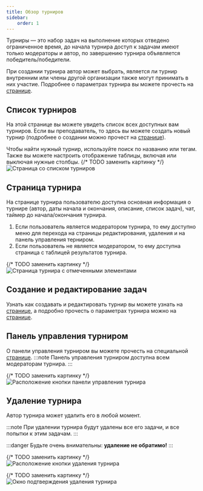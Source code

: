 ```yaml
---
title: Обзор турниров
sidebar:
    order: 1
---
```



<BugsDisclaimer />

Турниры — это набор задач на выполнение которых отведено ограниченное время, до начала турнира доступ к задачам имеют только модераторы и автор,
по завершению турнира объявляется победитель/победители.

При создании турнира автор может выбрать, является ли турнир внутренним или члены другой организации также могут принимать в них участие.
Подробнее о параметрах турнира вы можете прочесть на [странице](/references/tournaments/add-edit).

## Список турниров
На этой странице вы можете увидеть список всех доступных вам турниров.
Если вы преподаватель, то здесь вы можете создать новый турнир (подробнее о создании можно прочест на [странице](/recipes/first-tournament)).

Чтобы найти нужный турнир, используйте поиск по названию или тегам.
Также вы можете настроить отображение таблицы, включая или выключая нужные столбцы.
{/* TODO заменить картинку */}
![Страница со списком турниров](../../../../assets/task/overview/step-2.png)

## Страница турнира
На странице турнира пользователю доступна основная информация о турнире
(автор, даты начала и окончания, описание, список задач), чат, таймер до начала/окончания турнира.
1. Если пользователь является модератором турнира, то ему доступно меню для перехода на страницы редактирования, удаления и на панель управления терниром.
2. Если пользователь не является модератором, то ему доступна страница с таблицей результатов турнира.

{/* TODO заменить картинку */}
![Страница турнира с отмеченными элементами](../../../../assets/task/overview/step-2.png)

## Создание и редактирование задач
Узнать как создавать и редактировать турнир вы можете узнать на [странице](/recipes/first-tournament),
а подробно прочесть о параметрах турнира можно на [странице](/references/tournaments/add-edit).

## Панель управления турниром
О панели управления турниром вы можете прочесть на специальной [странице](/references/tournaments/dashboard).
:::note
Панель управления турниром доступна всем модераторам турнира.
:::

{/* TODO заменить картинку */}
![Расположение кнопки панели управления турнира](../../../../assets/task/overview/step-2.png)

## Удаление турнира
Автор турнира может удалить его в любой момент.

:::note
При удалении турнира будут удалены все его задачи, и все попытки к этим задачам.
:::

:::danger
Будьте очень внимательны: **удаление не обратимо!**
:::

{/* TODO заменить картинку */}
![Расположение кнопки удаления турнира](../../../../assets/task/overview/step-2.png)

{/* TODO заменить картинку */}
![Окно подтверждения удаления турнира](../../../../assets/task/overview/step-2.png)
